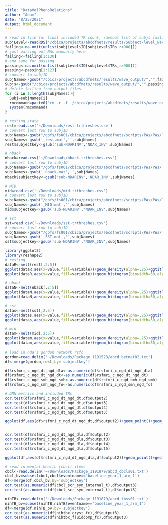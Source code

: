 ```yaml
---
title: "DataVolPhenoRelations"
author: "Adam"
date: "8/25/2021"
output: html_document
---
```

```r
# read in file for final included TR count, saveout list of subjs failing 12 minute mark
subjLevel<-readRDS('/cbica/projects/abcdfnets/results/Subject-level_waves_60_10')
failing<-na.omit(unlist(subjLevel$ID[subjLevel$TRs_r<900]))
# just parsing out NAs manually here
failing<-failing[1:130]
# and same for passing
passing<-na.omit(unlist(subjLevel$ID[subjLevel$TRs_r>900]))
passing<-passing[1:123]
# convert to subjID
subjNames<-gsub("/cbica/projects/abcdfnets/results/wave_output/","",failing)
Subjs<-gsub("/cbica/projects/abcdfnets/results/wave_output/","",passing)
# delete failing from output files
for (i in 1:length(subjNames)){
  Subj=subjNames[i]
  rmcommand=paste0('rm -r -f  /cbica/projects/abcdfnets/results/wave_output/',Subj)
  system(rmcommand)
}
```

```r
# resting state
rest=read.csv('~/Downloads/rest-trthreshes.csv')
# convert last row to subjID
subjNames<-gsub("/gpfs/fs001/cbica/projects/abcdfnets/scripts/PWs/PWs/ThreshDirec/","",rest$output6)
subjNames<-gsub('_rest.mat','',subjNames)
rest$subjectkey<-gsub('sub-NDARINV','NDAR_INV',subjNames)

# nback
nback=read.csv('~/Downloads/nback-trthreshes.csv')
# convert last row to subjID
subjNames<-gsub("/gpfs/fs001/cbica/projects/abcdfnets/scripts/PWs/PWs/ThreshDirec/","",nback$output6)
subjNames<-gsub('_nback.mat','',subjNames)
nback$subjectkey<-gsub('sub-NDARINV','NDAR_INV',subjNames)

# MID
mid=read.csv('~/Downloads/mid-trthreshes.csv')
# convert last row to subjID
subjNames<-gsub("/gpfs/fs001/cbica/projects/abcdfnets/scripts/PWs/PWs/ThreshDirec/","",mid$output6)
subjNames<-gsub('_MID.mat','',subjNames)
mid$subjectkey<-gsub('sub-NDARINV','NDAR_INV',subjNames)

# sst
sst=read.csv('~/Downloads/sst-trthreshes.csv')
# convert last row to subjID
subjNames<-gsub("/gpfs/fs001/cbica/projects/abcdfnets/scripts/PWs/PWs/ThreshDirec/","",sst$output6)
subjNames<-gsub('_SST.mat','',subjNames)
sst$subjectkey<-gsub('sub-NDARINV','NDAR_INV',subjNames)


```

```r
library(ggplot2)
library(reshape2)
# resting
dataR<-melt(rest[,2:5])
ggplot(dataR,aes(x=value,fill=variable))+geom_density(alpha=.25)+ggtitle('resting-state TRs remaining')+scale_fill_manual(labels=c('Just .2mm FD and outliers','segments < 12 TRs discarded','< 18','< 24'),values = c("red", "blue","green","yellow"))
ggplot(dataR,aes(x=value,fill=variable))+geom_histogram(binwidth=50,alpha=.4,position='identity')+ggtitle('resting-state TRs remaining')+scale_fill_manual(labels=c('Just .2mm FD and outliers','segments < 12 TRs discarded','< 18','< 24'),values = c("red", "blue","green","yellow"))

# nback
dataN<-melt(nback[,2:5])
ggplot(dataN,aes(x=value,fill=variable))+geom_density(alpha=.25)+ggtitle('nback TRs remaining')+scale_fill_manual(labels=c('Just .2mm FD and outliers','segments < 12 TRs discarded','< 18','< 24'),values = c("red", "blue","green","yellow"))
ggplot(dataN,aes(x=value,fill=variable))+geom_histogram(binwidth=50,alpha=.4,position='identity')+ggtitle('nback-state TRs remaining')+scale_fill_manual(labels=c('Just .2mm FD and outliers','segments < 12 TRs discarded','< 18','< 24'),values = c("red", "blue","green","yellow"))

# sst
datas<-melt(sst[,2:5])
ggplot(datas,aes(x=value,fill=variable))+geom_density(alpha=.25)+ggtitle('sst TRs remaining')+scale_fill_manual(labels=c('Just .2mm FD and outliers','segments < 12 TRs discarded','< 18','< 24'),values = c("red", "blue","green","yellow"))
ggplot(datas,aes(x=value,fill=variable))+geom_histogram(binwidth=50,alpha=.4,position='identity')+ggtitle('sst-state TRs remaining')+scale_fill_manual(labels=c('Just .2mm FD and outliers','segments < 12 TRs discarded','< 18','< 24'),values = c("red", "blue","green","yellow"))

# mid
datam<-melt(mid[,2:5])
ggplot(datam,aes(x=value,fill=variable))+geom_density(alpha=.25)+ggtitle('mid TRs remaining')+scale_fill_manual(labels=c('Just .2mm FD and outliers','segments < 12 TRs discarded','< 18','< 24'),values = c("red", "blue","green","yellow"))
ggplot(datam,aes(x=value,fill=variable))+geom_histogram(binwidth=50,alpha=.4,position='identity')+ggtitle('mid-state TRs remaining')+scale_fill_manual(labels=c('Just .2mm FD and outliers','segments < 12 TRs discarded','< 18','< 24'),values = c("red", "blue","green","yellow"))
```

```r
# load in nda's gordon network rsfc
gordon=read.delim('~/Downloads/Package_1191523/abcd_betnet02.txt')
df<-merge(gordon,rest,by='subjectkey')
```

```r
df$rsfmri_c_ngd_dt_ngd_dla<-as.numeric(df$rsfmri_c_ngd_dt_ngd_dla)
df$rsfmri_c_ngd_dt_ngd_dt<-as.numeric(df$rsfmri_c_ngd_dt_ngd_dt)
df$rsfmri_c_ngd_smh_ngd_smh<-as.numeric(df$rsfmri_c_ngd_smh_ngd_smh)
df$rsfmri_c_ngd_smh_ngd_fo<-as.numeric(df$rsfmri_c_ngd_smh_ngd_fo)
```

```r
# DMN metrics and included TRs
cor.test(df$rsfmri_c_ngd_dt_ngd_dt,df$output2)
cor.test(df$rsfmri_c_ngd_dt_ngd_dt,df$output3)
cor.test(df$rsfmri_c_ngd_dt_ngd_dt,df$output4)
cor.test(df$rsfmri_c_ngd_dt_ngd_dt,df$output5)

ggplot(df,aes(df$rsfmri_c_ngd_dt_ngd_dt,df$output2))+geom_point()+geom_smooth(method='lm')+xlab('Within-DMN FC')+ylab('TRs passing thresh')


cor.test(df$rsfmri_c_ngd_dt_ngd_dla,df$output2)
cor.test(df$rsfmri_c_ngd_dt_ngd_dla,df$output3)
cor.test(df$rsfmri_c_ngd_dt_ngd_dla,df$output4)
cor.test(df$rsfmri_c_ngd_dt_ngd_dla,df$output5)

ggplot(df,aes(df$rsfmri_c_ngd_dt_ngd_dla,df$output2))+geom_point()+geom_smooth(method='lm')+xlab('DMN-DAN FC')+ylab('TRs passing thresh')
```


```r
# read in mental health (cbcl) items
cbcl<-read.delim('~/Downloads/Package_1191879/abcd_cbcls01.txt')
cbcl_bv=subset(cbcl,cbcl$eventname=='baseline_year_1_arm_1')
df<-merge(df,cbcl_bv,by='subjectkey')
cor.test(as.numeric(df$cbcl_scr_syn_internal_t),df$output3)
cor.test(as.numeric(df$cbcl_scr_syn_external_t),df$output3)

nihTB<-read.delim('~/Downloads/Package_1191879/abcd_tbss01.txt')
nihTB_bv=subset(nihTB,nihTB$eventname=='baseline_year_1_arm_1')
df<-merge(df,nihTB_bv,by='subjectkey')
cor.test(as.numeric(df$nihtbx_cryst_fc),df$output3)
cor.test(as.numeric(df$nihtbx_fluidcomp_fc),df$output3)
```

```r

```